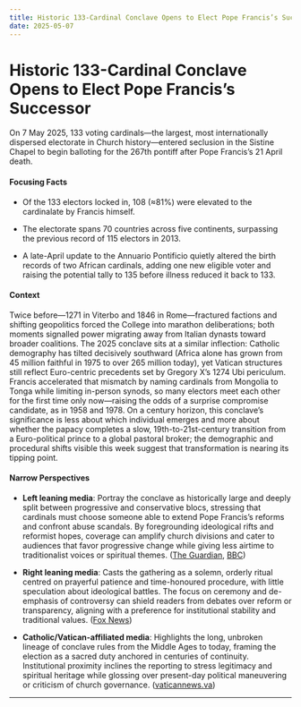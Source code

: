 ```yaml
---
title: Historic 133-Cardinal Conclave Opens to Elect Pope Francis’s Successor
date: 2025-05-07
---
```


# Historic 133-Cardinal Conclave Opens to Elect Pope Francis’s Successor

On 7 May 2025, 133 voting cardinals—the largest, most internationally dispersed electorate in Church history—entered seclusion in the Sistine Chapel to begin balloting for the 267th pontiff after Pope Francis’s 21 April death.

#### Focusing Facts

- Of the 133 electors locked in, 108 (≈81%) were elevated to the cardinalate by Francis himself.

- The electorate spans 70 countries across five continents, surpassing the previous record of 115 electors in 2013.

- A late-April update to the Annuario Pontificio quietly altered the birth records of two African cardinals, adding one new eligible voter and raising the potential tally to 135 before illness reduced it back to 133.

#### Context

Twice before—1271 in Viterbo and 1846 in Rome—fractured factions and shifting geopolitics forced the College into marathon deliberations; both moments signalled power migrating away from Italian dynasts toward broader coalitions.  The 2025 conclave sits at a similar inflection: Catholic demography has tilted decisively southward (Africa alone has grown from 45 million faithful in 1975 to over 265 million today), yet Vatican structures still reflect Euro-centric precedents set by Gregory X’s 1274 Ubi periculum.  Francis accelerated that mismatch by naming cardinals from Mongolia to Tonga while limiting in-person synods, so many electors meet each other for the first time only now—raising the odds of a surprise compromise candidate, as in 1958 and 1978.  On a century horizon, this conclave’s significance is less about which individual emerges and more about whether the papacy completes a slow, 19th-to-21st-century transition from a Euro-political prince to a global pastoral broker; the demographic and procedural shifts visible this week suggest that transformation is nearing its tipping point.

#### Narrow Perspectives

- **Left leaning media**: Portray the conclave as historically large and deeply split between progressive and conservative blocs, stressing that cardinals must choose someone able to extend Pope Francis’s reforms and confront abuse scandals. By foregrounding ideological rifts and reformist hopes, coverage can amplify church divisions and cater to audiences that favor progressive change while giving less airtime to traditionalist voices or spiritual themes. ([The Guardian](https://www.theguardian.com/world/2025/may/07/cardinals-begin-choosing-new-pope-conclave), [BBC](https://www.bbc.com/news/articles/c2de9d8dky0o))

- **Right leaning media**: Casts the gathering as a solemn, orderly ritual centred on prayerful patience and time-honoured procedure, with little speculation about ideological battles. The focus on ceremony and de-emphasis of controversy can shield readers from debates over reform or transparency, aligning with a preference for institutional stability and traditional values. ([Fox News](https://www.foxnews.com/world/cardinals-gather-st-peters-basilica-final-mass-before-conclave-choose-new-pope))

- **Catholic/Vatican-affiliated media**: Highlights the long, unbroken lineage of conclave rules from the Middle Ages to today, framing the election as a sacred duty anchored in centuries of continuity. Institutional proximity inclines the reporting to stress legitimacy and spiritual heritage while glossing over present-day political maneuvering or criticism of church governance. ([vaticannews.va](https://www.vaticannews.va/en/pope/news/2025-05/the-conclave-from-the-middle-ages-to-our-days.html))

---
